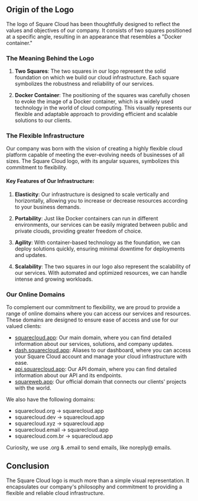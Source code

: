 
## Origin of the Logo

The logo of Square Cloud has been thoughtfully designed to reflect the values and objectives of our company. It consists of two squares positioned at a specific angle, resulting in an appearance that resembles a "Docker container."

### The Meaning Behind the Logo

1. **Two Squares**: The two squares in our logo represent the solid foundation on which we build our cloud infrastructure. Each square symbolizes the robustness and reliability of our services.

2. **Docker Container**: The positioning of the squares was carefully chosen to evoke the image of a Docker container, which is a widely used technology in the world of cloud computing. This visually represents our flexible and adaptable approach to providing efficient and scalable solutions to our clients.

### The Flexible Infrastructure

Our company was born with the vision of creating a highly flexible cloud platform capable of meeting the ever-evolving needs of businesses of all sizes. The Square Cloud logo, with its angular squares, symbolizes this commitment to flexibility.

#### Key Features of Our Infrastructure:

1. **Elasticity**: Our infrastructure is designed to scale vertically and horizontally, allowing you to increase or decrease resources according to your business demands.

2. **Portability**: Just like Docker containers can run in different environments, our services can be easily migrated between public and private clouds, providing greater freedom of choice.

3. **Agility**: With container-based technology as the foundation, we can deploy solutions quickly, ensuring minimal downtime for deployments and updates.

4. **Scalability**: The two squares in our logo also represent the scalability of our services. With automated and optimized resources, we can handle intense and growing workloads.

### Our Online Domains

To complement our commitment to flexibility, we are proud to provide a range of online domains where you can access our services and resources. These domains are designed to ensure ease of access and use for our valued clients:

- [squarecloud.app](https://squarecloud.app): Our main domain, where you can find detailed information about our services, solutions, and company updates.
- [dash.squarecloud.app](https://squarecloud.app/dashboard): Aliases to our dashboard, where you can access your Square Cloud account and manage your cloud infrastructure with ease.
- [api.squarecloud.app](https://api.squarecloud.app): Our API domain, where you can find detailed information about our API and its endpoints.
- [squareweb.app](https://squarecloud.app): Our official domain that connects our clients' projects with the world.

We also have the following domains:
- squarecloud.org -> squarecloud.app
- squarecloud.dev -> squarecloud.app
- squarecloud.xyz -> squarecloud.app
- squarecloud.email -> squarecloud.app
- squarecloud.com.br -> squarecloud.app

Curiosity, we use .org & .email to send emails, like noreply@ emails.

## Conclusion

The Square Cloud logo is much more than a simple visual representation. It encapsulates our company's philosophy and commitment to providing a flexible and reliable cloud infrastructure.